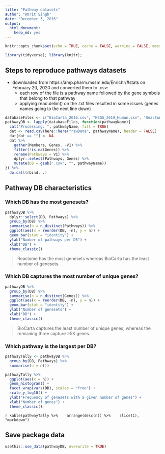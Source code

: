 ```yaml
---
title: "Pathway datasets"
author: "Amrit Singh"
date: "December 3, 2016"
output: 
  html_document: 
    keep_md: yes
---
```


```r
knitr::opts_chunk$set(echo = TRUE, cache = FALSE, warning = FALSE, message = FALSE)

library(tidyverse); library(knitr);
```

## Steps to reproduce pathways datasets
* downloaded from https://amp.pharm.mssm.edu/Enrichr/#stats on February 20, 2020 and converted them to .csv:
  - each row of the file is a pathway name followed by the gene symbols that belong to that pathway
  - applying read.delim() on the .txt files resulted in some issues (genes names going to the next line down)

```r
databaseFiles <- c("BioCarta_2016.csv", "KEGG_2019_Human.csv", "Reactome_2016.csv", "WikiPathways_2019_Human.csv")
pathwayDB <- lapply(databaseFiles, function(pathwayName){
  cat("Processing: ", pathwayName, fill = TRUE)
  dat <- read.csv(here::here("rawData", pathwayName), header = FALSE)
  dat[dat == ""] <- NA
  dat %>% 
    gather(Members, Genes, -V1) %>% 
    filter(!is.na(Genes)) %>% 
    rename(Pathways = V1) %>% 
    dplyr::select(Pathways, Genes) %>% 
    mutate(DB = gsub(".csv", "", pathwayName))
}) %>% 
  do.call(rbind, .)
```

## Pathway DB characteristics

### Which DB has the most genesets?

```r
pathwayDB %>% 
  dplyr::select(DB, Pathways) %>% 
  group_by(DB) %>% 
  summarise(n = n_distinct(Pathways)) %>% 
  ggplot(aes(x = reorder(DB, -n), y = n)) +
  geom_bar(stat = "identity") +
  ylab("Number of pathways per DB") +
  xlab("DB") +
  theme_classic()
```

> Reactome has the most genesets whereas BioCarta has the least number of genesets.

### Which DB captures the most number of unique genes?

```r
pathwayDB %>% 
  group_by(DB) %>% 
  summarise(n = n_distinct(Genes)) %>% 
  ggplot(aes(x = reorder(DB, -n), y = n)) +
  geom_bar(stat = "identity") +
  ylab("Number of genesets") +
  xlab("DB") +
  theme_classic()
```

> BioCarta captures the least number of unique genes, whereas the remianing three capture >5K genes.

### Which pathway is the largest per DB?

```r
pathwayTally <- pathwayDB %>% 
  group_by(DB, Pathways) %>% 
  summarise(n = n())

pathwayTally %>% 
  ggplot(aes(x = n)) +
  geom_histogram() +
  facet_wrap(vars(DB), scales = "free") + 
  scale_y_log10() +
  ylab("Frequency of genesets with a given number of genes") +
  xlab("Number of genes") +
  theme_classic()

```

`r kable(pathwayTally %>% 
  arrange(desc(n)) %>% 
  slice(1), "markdown")`

## Save package data

```r
usethis::use_data(pathwayDB, overwrite = TRUE)
```

